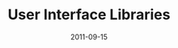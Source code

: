 ---
authors: [ "Geoffrey Hunter" ]
categories: [ "Programming", "Web Design" ]
date: 2011-09-15
draft: false
last_update: 2011-09-15
tags: [ "programming", "web design", "user interfaces", "libraries", "UI", "GUI" ]
title: "User Interface Libraries"
type: "page"
---